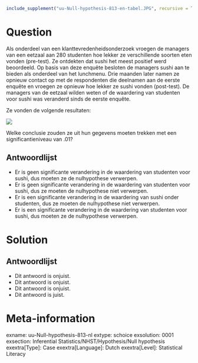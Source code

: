 ```r
include_supplement("uu-Null-hypothesis-813-en-tabel.JPG", recursive = TRUE)
```

Question
========
  
Als onderdeel van een klanttevredenheidsonderzoek vroegen de managers van een eetzaal aan 280 studenten hoe lekker ze verschillende soorten eten vonden (pre-test). Ze ontdekten dat sushi het meest positief werd beoordeeld. Op basis van deze enquête besloten de managers sushi aan te bieden als onderdeel van het lunchmenu. Drie maanden later namen ze opnieuw contact op met de respondenten die deelnamen aan de eerste enquête en vroegen ze opnieuw hoe lekker ze sushi vonden (post-test). De managers van de eetzaal wilden weten of de waardering van studenten voor sushi was veranderd sinds de eerste enquête.

Ze vonden de volgende resultaten:

![](uu-Null-hypothesis-813-en-tabel.JPG)

Welke conclusie zouden ze uit hun gegevens moeten trekken met een significantieniveau van .01?

  
Antwoordlijst
----------
* Er is geen significante verandering in de waardering van studenten voor sushi, dus moeten ze de nulhypothese verwerpen.
* Er is geen significante verandering in de waardering van studenten voor sushi, dus ze moeten de nulhypothese niet verwerpen.
* Er is een significante verandering in de waardering van sushi onder studenten, dus ze moeten de nulhypothese niet verwerpen.
* Er is een significante verandering in de waardering van studenten voor sushi, dus moeten ze de nulhypothese verwerpen.

Solution
========

Antwoordlijst
----------
* Dit antwoord is onjuist.
* Dit antwoord is onjuist.
* Dit antwoord is onjuist.
* Dit antwoord is juist.

Meta-information
================
exname: uu-Null-hypothesis-813-nl
extype: schoice
exsolution: 0001
exsection: Inferential Statistics/NHST/Hypothesis/Null hypothesis
exextra[Type]: Case
exextra[Language]: Dutch
exextra[Level]: Statistical Literacy